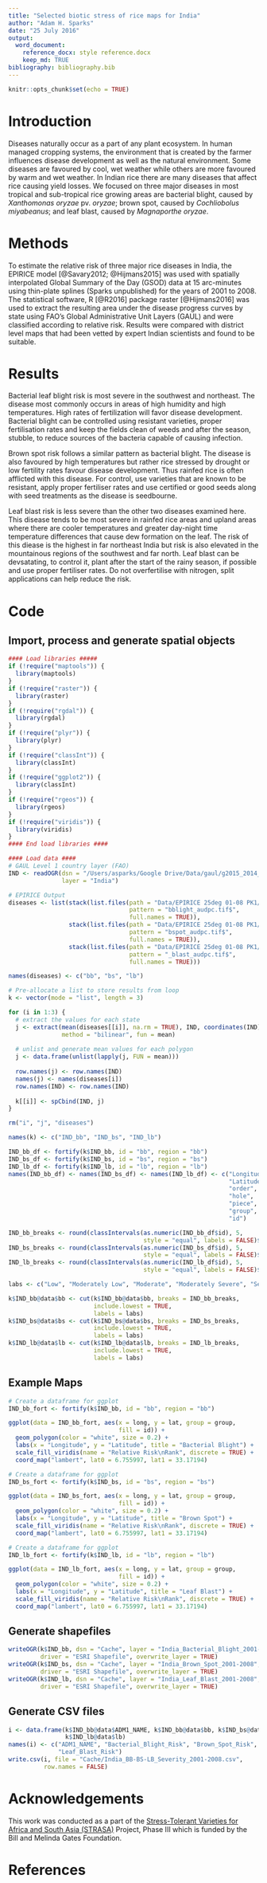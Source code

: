 ```yaml
---
title: "Selected biotic stress of rice maps for India"
author: "Adam H. Sparks"
date: "25 July 2016"
output:
  word_document:
    reference_docx: style reference.docx
    keep_md: TRUE
bibliography: bibliography.bib
---
```


```r
knitr::opts_chunk$set(echo = TRUE)
```

# Introduction

Diseases naturally occur as a part of any plant ecosystem. In human managed cropping systems, the environment that is created by the farmer influences disease development as well as the natural environment. Some diseases are favoured by cool, wet weather while others are more favoured by warm and wet weather. In Indian rice there are many diseases that affect rice causing yield losses. We focused on three major diseases in most tropical and sub-tropical rice growing areas are bacterial blight, caused by *Xanthomonas oryzae* pv. *oryzae*; brown spot, caused by *Cochliobolus miyabeanus*; and leaf blast, caused by *Magnaporthe oryzae*.

# Methods

To estimate the relative risk of three major rice diseases in India, the EPIRICE model [@Savary2012; @Hijmans2015] was used with spatially interpolated Global Summary of the Day (GSOD) data at 15 arc-minutes using thin-plate splines (Sparks unpublished) for the years of 2001 to 2008. The statistical software, R [@R2016] package raster [@Hijmans2016] was used to extract the resulting area under the disease progress curves by state using FAO’s Global Administrative Unit Layers (GAUL) and were classified according to relative risk. Results were compared with district level maps that had been vetted by expert Indian scientists and found to be suitable.

# Results

Bacterial leaf blight risk is most severe in the southwest and northeast. The disease most commonly occurs in areas of high humidity and high temperatures. High rates of fertilization will favor disease development. Bacterial blight can be controlled using resistant varieties, proper fertilisation rates and keep the fields clean of weeds and after the season, stubble, to reduce sources of the bacteria capable of causing infection.

Brown spot risk follows a similar pattern as bacterial blight. The disease is also favoured by high temperatures but rather rice stressed by drought or low fertility rates favour disease development.  Thus rainfed rice is often afflicted with this disease. For control, use varieties that are known to be resistant, apply proper fertiliser rates and use certified or good seeds along with seed treatments as the disease is seedbourne.

Leaf blast risk is less severe than the other two diseases examined here. This disease tends to be most severe in rainfed rice areas and upland areas where there are cooler temperatures and greater day-night time temperature differences that cause dew formation on the leaf. The risk of this diease is the highest in far northeast India but risk is also elevated in the mountainous regions of the southwest and far north. Leaf blast can be devsatating, to control it, plant after the start of the rainy season, if possible and use proper fertiliser rates. Do not overfertilise with nitrogen, split applications can help reduce the risk.

# Code

## Import, process and generate spatial objects

```r
#### Load libraries #####
if (!require("maptools")) {
  library(maptools)
}
if (!require("raster")) {
  library(raster)
}
if (!require("rgdal")) {
  library(rgdal)
}
if (!require("plyr")) {
  library(plyr)
}
if (!require("classInt")) {
  library(classInt)
}
if (!require("ggplot2")) {
  library(classInt)
}
if (!require("rgeos")) {
  library(rgeos)
}
if (!require("viridis")) {
  library(viridis)
}
#### End load libraries ####

#### Load data ####
# GAUL Level 1 country layer (FAO)
IND <- readOGR(dsn = "/Users/asparks/Google Drive/Data/gaul/g2015_2014_1/India",
               layer = "India")

# EPIRICE Output
diseases <- list(stack(list.files(path = "Data/EPIRICE 25deg 01-08 PK1/",
                                  pattern = "bblight_audpc.tif$",
                                  full.names = TRUE)),
                 stack(list.files(path = "Data/EPIRICE 25deg 01-08 PK1/",
                                  pattern = "bspot_audpc.tif$",
                                  full.names = TRUE)),
                 stack(list.files(path = "Data/EPIRICE 25deg 01-08 PK1/",
                                  pattern = "_blast_audpc.tif$",
                                  full.names = TRUE)))

names(diseases) <- c("bb", "bs", "lb")

# Pre-allocate a list to store results from loop
k <- vector(mode = "list", length = 3)

for (i in 1:3) {
  # extract the values for each state
  j <- extract(mean(diseases[[i]], na.rm = TRUE), IND, coordinates(IND),
               method = "bilinear", fun = mean)
  
  # unlist and generate mean values for each polygon
  j <- data.frame(unlist(lapply(j, FUN = mean)))
  
  row.names(j) <- row.names(IND)
  names(j) <- names(diseases[i])
  row.names(IND) <- row.names(IND)
  
  k[[i]] <- spCbind(IND, j)
}

rm("i", "j", "diseases")

names(k) <- c("IND_bb", "IND_bs", "IND_lb")

IND_bb_df <- fortify(k$IND_bb, id = "bb", region = "bb")
IND_bs_df <- fortify(k$IND_bs, id = "bs", region = "bs")
IND_lb_df <- fortify(k$IND_lb, id = "lb", region = "lb")
names(IND_bb_df) <- names(IND_bs_df) <- names(IND_lb_df) <- c("Longitude",
                                                              "Latitude",
                                                              "order",
                                                              "hole",
                                                              "piece",
                                                              "group",
                                                              "id")

IND_bb_breaks <- round(classIntervals(as.numeric(IND_bb_df$id), 5,
                                      style = "equal", labels = FALSE)$brks, 0)
IND_bs_breaks <- round(classIntervals(as.numeric(IND_bs_df$id), 5,
                                      style = "equal", labels = FALSE)$brks, 0)
IND_lb_breaks <- round(classIntervals(as.numeric(IND_lb_df$id), 5,
                                      style = "equal", labels = FALSE)$brks, 0)

labs <- c("Low", "Moderately Low", "Moderate", "Moderately Severe", "Severe")

k$IND_bb@data$bb <- cut(k$IND_bb@data$bb, breaks = IND_bb_breaks,
                        include.lowest = TRUE,
                        labels = labs)
k$IND_bs@data$bs <- cut(k$IND_bs@data$bs, breaks = IND_bs_breaks,
                        include.lowest = TRUE,
                        labels = labs)
k$IND_lb@data$lb <- cut(k$IND_lb@data$lb, breaks = IND_lb_breaks,
                        include.lowest = TRUE,
                        labels = labs)
```

## Example Maps

```r
# Create a dataframe for ggplot
IND_bb_fort <- fortify(k$IND_bb, id = "bb", region = "bb")

ggplot(data = IND_bb_fort, aes(x = long, y = lat, group = group,
                               fill = id)) +
  geom_polygon(color = "white", size = 0.2) +
  labs(x = "Longitude", y = "Latitude", title = "Bacterial Blight") +
  scale_fill_viridis(name = "Relative Risk\nRank", discrete = TRUE) +
  coord_map("lambert", lat0 = 6.755997, lat1 = 33.17194)
```


```r
# Create a dataframe for ggplot
IND_bs_fort <- fortify(k$IND_bs, id = "bs", region = "bs")

ggplot(data = IND_bs_fort, aes(x = long, y = lat, group = group,
                               fill = id)) +
  geom_polygon(color = "white", size = 0.2) +
  labs(x = "Longitude", y = "Latitude", title = "Brown Spot") +
  scale_fill_viridis(name = "Relative Risk\nRank", discrete = TRUE) +
  coord_map("lambert", lat0 = 6.755997, lat1 = 33.17194)
```

```r

# Create a dataframe for ggplot
IND_lb_fort <- fortify(k$IND_lb, id = "lb", region = "lb")

ggplot(data = IND_lb_fort, aes(x = long, y = lat, group = group,
                               fill = id)) +
  geom_polygon(color = "white", size = 0.2) +
  labs(x = "Longitude", y = "Latitude", title = "Leaf Blast") +
  scale_fill_viridis(name = "Relative Risk\nRank", discrete = TRUE) +
  coord_map("lambert", lat0 = 6.755997, lat1 = 33.17194)
```

## Generate shapefiles

```r

writeOGR(k$IND_bb, dsn = "Cache", layer = "India_Bacterial_Blight_2001-2008",
         driver = "ESRI Shapefile", overwrite_layer = TRUE)
writeOGR(k$IND_bs, dsn = "Cache", layer = "India_Brown_Spot_2001-2008",
         driver = "ESRI Shapefile", overwrite_layer = TRUE)
writeOGR(k$IND_lb, dsn = "Cache", layer = "India_Leaf_Blast_2001-2008",
         driver = "ESRI Shapefile", overwrite_layer = TRUE)
```

## Generate CSV files

```r

i <- data.frame(k$IND_bb@data$ADM1_NAME, k$IND_bb@data$bb, k$IND_bs@data$bs,
                k$IND_lb@data$lb)
names(i) <- c("ADM1_NAME", "Bacterial_Blight_Risk", "Brown_Spot_Risk",
              "Leaf_Blast_Risk")
write.csv(i, file = "Cache/India_BB-BS-LB_Severity_2001-2008.csv",
          row.names = FALSE)

```

# Acknowledgements

This work was conducted as a part of the [Stress-Tolerant Varieties for Africa and South Asia (STRASA)](http://strasa.irri.org) Project, Phase III which is funded by the Bill and Melinda Gates Foundation.

# References
